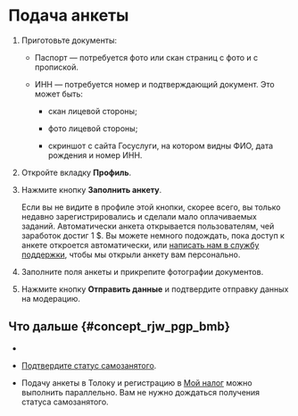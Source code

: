 
# Подача анкеты

1. Приготовьте документы:

    - Паспорт — потребуется фото или скан страниц с фото и с пропиской.

    - ИНН — потребуется номер и подтверждающий документ. Это может быть:

        - скан лицевой стороны;

        - фото лицевой стороны;

        - скриншот с сайта Госуслуги, на котором видны ФИО, дата рождения и номер ИНН.

1. Откройте вкладку **Профиль**.

1. Нажмите кнопку **Заполнить анкету**.

    Если вы не видите в профиле этой кнопки, скорее всего, вы только недавно зарегистрировались и сделали мало оплачиваемых заданий. Автоматически анкета открывается пользователям, чей заработок достиг 1 $. Вы можете немного подождать, пока доступ к анкете откроется автоматически, или [написать нам в службу поддержки](../../troubleshooting/support/?form-source=self-employed-send-request), чтобы мы открыли анкету вам персонально.

1. Заполните поля анкеты и прикрепите фотографии документов.

1. Нажмите кнопку **Отправить данные** и подтвердите отправку данных на модерацию.

## Что дальше {#concept_rjw_pgp_bmb}

- <SelfEmployedWaitForModerate/>

- [Подтвердите статус самозанятого](../accept-status).

- Подачу анкеты в Толоку и регистрацию в [Мой налог](https://npd.nalog.ru/app/) можно выполнить параллельно. Вам не нужно дождаться получения статуса самозанятого.
